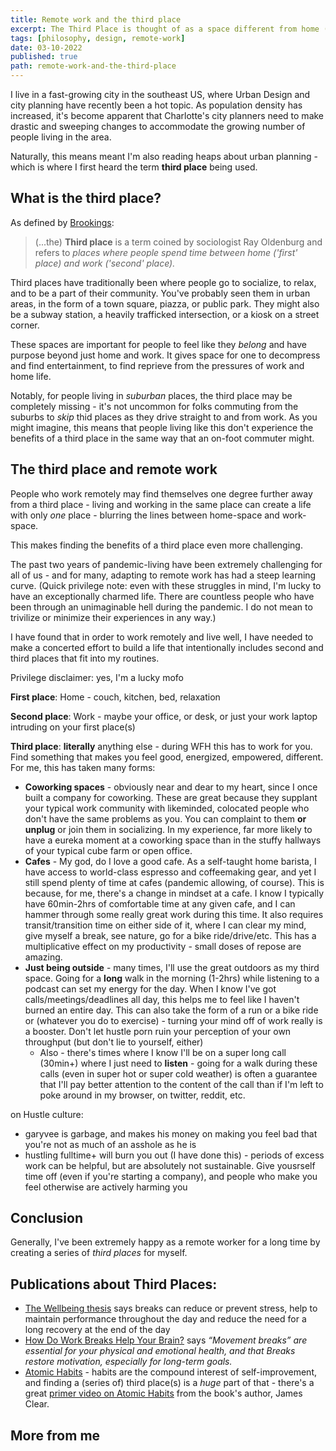 ```yaml
---
title: Remote work and the third place
excerpt: The Third Place is thought of as a space different from home (the first place) and work (the second place), where people can socilize and find community.
tags: [philosophy, design, remote-work]
date: 03-10-2022
published: true
path: remote-work-and-the-third-place
---
```


I live in a fast-growing city in the southeast US, where Urban Design and city planning have recently been a hot topic. As population density has increased, it's become apparent that Charlotte's city planners need to make drastic and sweeping changes to accommodate the growing number of people living in the area.

Naturally, this means meant I'm also reading heaps about urban planning - which is where I first heard the term **third place** being used.

## What is the third place?

As defined by [Brookings](https://www.brookings.edu/blog/up-front/2016/09/14/third-places-as-community-builders):

> (...the) **Third place** is a term coined by sociologist Ray Oldenburg and refers to _places where people spend time between home ('first' place) and work ('second' place)._

Third places have traditionally been where people go to socialize, to relax, and to be a part of their community. You've probably seen them in urban areas, in the form of a town square, piazza, or public park. They might also be a subway station, a heavily trafficked intersection, or a kiosk on a street corner.

These spaces are important for people to feel like they _belong_ and have purpose beyond just home and work. It gives space for one to decompress and find entertainment, to find reprieve from the pressures of work and home life.

Notably, for people living in _suburban_ places, the third place may be completely missing - it's not uncommon for folks commuting from the suburbs to _skip_ thid places as they drive straight to and from work. As you might imagine, this means that people living like this don't experience the benefits of a third place in the same way that an on-foot commuter might.

## The third place and remote work

People who work remotely may find themselves one degree further away from a third place - living and working in the same place can create a life with only _one_ place - blurring the lines between home-space and work-space.

This makes finding the benefits of a third place even more challenging.

The past two years of pandemic-living have been extremely challenging for all of us - and for many, adapting to remote work has had a steep learning curve. (Quick privilege note: even with these struggles in mind, I'm lucky to have an exceptionally charmed life. There are countless people who have been through an unimaginable hell during the pandemic. I do not mean to trivilize or minimize their experiences in any way.)

I have found that in order to work remotely and live well, I have needed to make a concerted effort to build a life that intentionally includes second and third places that fit into my routines.

Privilege disclaimer: yes, I'm a lucky mofo

**First place**: Home - couch, kitchen, bed, relaxation

**Second place**: Work - maybe your office, or desk, or just your work laptop intruding on your first place(s)

**Third place**: **literally** anything else - during WFH this has to work for you. Find something that makes you feel good, energized, empowered, different. For me, this has taken many forms:

- **Coworking spaces** - obviously near and dear to my heart, since I once built a company for coworking. These are great because they supplant your typical work community with likeminded, colocated people who don't have the same problems as you. You can complaint to them **or unplug** or join them in socializing. In my experience, far more likely to have a eureka moment at a coworking space than in the stuffy hallways of your typical cube farm or open office.
- **Cafes** - My god, do I love a good cafe. As a self-taught home barista, I have access to world-class espresso and coffeemaking gear, and yet I still spend plenty of time at cafes (pandemic allowing, of course). This is because, for me, there's a change in mindset at a cafe. I know I typically have 60min-2hrs of comfortable time at any given cafe, and I can hammer through some really great work during this time. It also requires transit/transition time on either side of it, where I can clear my mind, give myself a break, see nature, go for a bike ride/drive/etc. This has a multiplicative effect on my productivity - small doses of repose are amazing.
- **Just being outside** - many times, I'll use the great outdoors as my third space. Going for a **long** walk in the morning (1-2hrs) while listening to a podcast can set my energy for the day. When I know I've got calls/meetings/deadlines all day, this helps me to feel like I haven't burned an entire day. This can also take the form of a run or a bike ride or (whatever you do to exercise) - turning your mind off of work really is a booster. Don't let hustle porn ruin your perception of your own throughput (but don't lie to yourself, either)
  - Also - there's times where I know I'll be on a super long call (30min+) where I just need to **listen** - going for a walk during these calls (even in super hot or super cold weather) is often a guarantee that I'll pay better attention to the content of the call than if I'm left to poke around in my browser, on twitter, reddit, etc.

on Hustle culture:

- garyvee is garbage, and makes his money on making you feel bad that you're not as much of an asshole as he is
- hustling fulltime+ will burn you out (I have done this) - periods of excess work can be helpful, but are absolutely not sustainable. Give yousrself time off (even if you're starting a company), and people who make you feel otherwise are actively harming you

## Conclusion

Generally, I've been extremely happy as a remote worker for a long time by creating a series of _third places_ for myself.

## Publications about Third Places:

- [The Wellbeing thesis](https://thewellbeingthesis.org.uk/foundations-for-success/importance-of-taking-breaks-and-having-other-interests/) says breaks can reduce or prevent stress, help to maintain performance throughout the day and reduce the need for a long recovery at the end of the day
- [How Do Work Breaks Help Your Brain?](https://www.psychologytoday.com/us/blog/changepower/201704/how-do-work-breaks-help-your-brain-5-surprising-answers) says _“Movement breaks” are essential for your physical and emotional health, and that Breaks restore motivation, especially for long-term goals._
- [Atomic Habits](https://atomichabits.com) - habits are the compound interest of self-improvement, and finding a (series of) third place(s) is a _huge_ part of that - there's a great [primer video on Atomic Habits](https://youtu.be/U_nzqnXWvSo) from the book's author, James Clear.

## More from me
